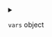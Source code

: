 
<details>
<summary>

`vars`  <span class="config-field-type">object</span> 

</summary>

Vars are variables that should be passed to the dependency

</details>
